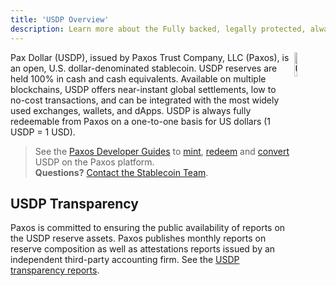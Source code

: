 ```yaml
---
title: 'USDP Overview'
description: Learn more about the Fully backed, legally protected, always available Pax Dollar.
---
```


[contact-us]: https://support.paxos.com
[transparency]: https://paxos.com/usdp-transparency/
[mint]: /guides/developer/mint
[redeem]: /guides/developer/redeem
[convert]: /guides/developer/convert

<img src="/images/usdp.png" alt="USDP" align="right" width="10%" />

Pax Dollar (USDP), issued by Paxos Trust Company, LLC (Paxos), is an open, U.S. dollar-denominated stablecoin.
USDP reserves are held 100% in cash and cash equivalents.
Available on multiple blockchains, USDP offers near-instant global settlements, low to no-cost transactions, and can be integrated with the most widely used exchanges, wallets, and dApps.
USDP is always fully redeemable from Paxos on a one-to-one basis for US dollars (1 USDP  = 1 USD).

> See the [Paxos Developer Guides](/) to [mint], [redeem] and [convert] USDP on the Paxos platform.<br/>**Questions?** [Contact the Stablecoin Team][contact-us].

## USDP Transparency

Paxos is committed to ensuring the public availability of reports on the USDP reserve assets.
Paxos publishes monthly reports on reserve composition as well as attestations reports issued by an independent third-party accounting firm. See the [USDP transparency reports][transparency].
